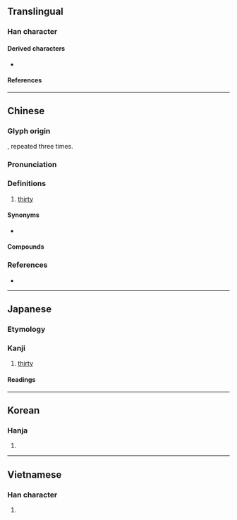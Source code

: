 {{also|〺}}
{{character info}}
==Translingual==

===Han character===
{{Han char|rn=24|rad=十|as=02|sn=4|four=44000|canj=TJ|ids=⿻川一,⿻丿卄,⿻廾丨}}

====Derived characters====
* {{l|mul|[[𠯢]], [[𫭜]], [[𢌽]], [[𦬢]], [[𤽒]], [[𦱴]]}} <!-- Other characters: 𠎰𢧯𠙭𢰎𣡅𪥙 -->

====References====
{{Han ref|kx=0156.010|dkj=02700|dj=0353.020|hdz=10059.030|uh=5345}}

----

==Chinese==
{{zh-forms|alt=丗,𠦃,𠦄}}

===Glyph origin===
{{Han etym}}
{{m|zh|十||10}}, repeated three times.

===Pronunciation===
{{zh-pron
|m=sà
|c=saa1,saa4,saa1 aa6
|h=pfs=
|md=
|mn=
|mn-t=sab4
|w=
|mc=
|oc=y
|cat=num
}}

===Definitions===
{{zh-hanzi}}

# [[thirty]]

====Synonyms====
* {{zh-l|三十}}

====Compounds====
{{zh-der|五卅慘案|五卅運動|西卅店}}

===References===
* {{R:twedu|a00433}}

----

==Japanese==

===Etymology===
{{rfe|ja|From the {{cog|ltc|卅}}?}}

===Kanji===
{{ja-kanji|grade=|rs=十02}}

# [[thirty]]

====Readings====
{{ja-readings
|goon=そう<そふ
|kanon=そう<さふ
|kun=さんじゅう-<さんじふ-, みそ-
}}

----

==Korean==

===Hanja===
{{ko-hanja|삽}}

# {{rfdef|ko|sort=十02}}

----

==Vietnamese==

===Han character===
{{vi-readings|reading=[[tạp]], [[nẫm]]|rs=十02}}

# {{rfdef|vi|sort=十02}}